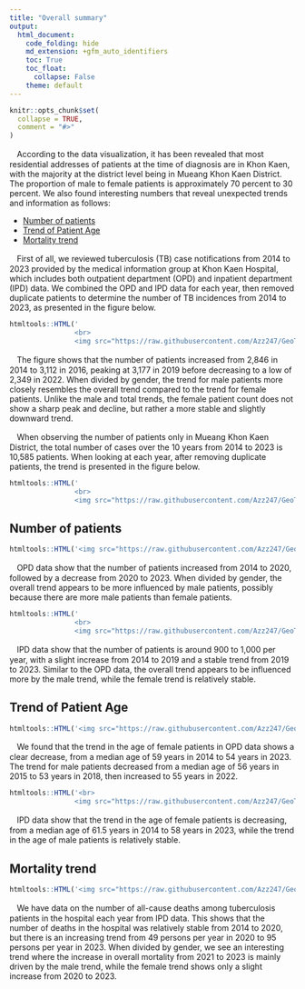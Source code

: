 ```yaml
---
title: "Overall summary"
output: 
  html_document:
    code_folding: hide
    md_extension: +gfm_auto_identifiers
    toc: True
    toc_float:
      collapse: False
    theme: default
---
```


```r
knitr::opts_chunk$set(
  collapse = TRUE,
  comment = "#>"
)
```
ㅤAccording to the data visualization, it has been revealed that most residential addresses of patients at the time of diagnosis are in Khon Kaen, with the majority at the district level being in Mueang Khon Kaen District. The proportion of male to female patients is approximately 70 percent to 30 percent. We also found interesting numbers that reveal unexpected trends and information as follows:

- [Number of patients](#number-of-patients)
- [Trend of Patient Age](#trend-of-patient-age)
- [Mortality trend](#mortality-trend)


ㅤFirst of all, we reviewed tuberculosis (TB) case notifications from 2014 to 2023 provided by the medical information group at Khon Kaen Hospital, which includes both outpatient department (OPD) and inpatient department (IPD) data. We combined the OPD and IPD data for each year, then removed duplicate patients to determine the number of TB incidences from 2014 to 2023, as presented in the figure below.

```r
htmltools::HTML('
                <br>
                <img src="https://raw.githubusercontent.com/Azz247/GeoTB/main/man/figures/TrendAllpt.png" alt="Trend of TB cases from 2014 to 2023, showing a peak in 2019 and a decline by 2022" width="80%" />')
```
ㅤThe figure shows that the number of patients increased from 2,846 in 2014 to 3,112 in 2016, peaking at 3,177 in 2019 before decreasing to a low of 2,349 in 2022. When divided by gender, the trend for male patients more closely resembles the overall trend compared to the trend for female patients. Unlike the male and total trends, the female patient count does not show a sharp peak and decline, but rather a more stable and slightly downward trend.

ㅤWhen observing the number of patients only in Mueang Khon Kaen District, the total number of cases over the 10 years from 2014 to 2023 is 10,585 patients. When looking at each year, after removing duplicate patients, the trend is presented in the figure below.
```r
htmltools::HTML('
                <br>
                <img src="https://raw.githubusercontent.com/Azz247/GeoTB/main/man/figures/MKK.png" alt="Trend of TB cases in Mueang Khon Kaen District from 2014 to 2023" width="80%" />')
```

## Number of patients

```r
htmltools::HTML('<img src="https://raw.githubusercontent.com/Azz247/GeoTB/main/man/figures/NumberPt_OPD.png" alt="Number of OPD TB patients from 2014 to 2023, showing an increase followed by a decline" width="80%" />')

```

ㅤOPD data show that the number of patients increased from 2014 to 2020, followed by a decrease from 2020 to 2023. When divided by gender, the overall trend appears to be more influenced by male patients, possibly because there are more male patients than female patients.

```r
htmltools::HTML('
                <br>
                <img src="https://raw.githubusercontent.com/Azz247/GeoTB/main/man/figures/NumberPt_IPD.png" alt="Number of IPD TB patients from 2014 to 2023, showing stability with a slight increase" width="80%" />')

```

ㅤIPD data show that the number of patients is around 900 to 1,000 per year, with a slight increase from 2014 to 2019 and a stable trend from 2019 to 2023. Similar to the OPD data, the overall trend appears to be influenced more by the male trend, while the female trend is relatively stable.

## Trend of Patient Age

```r
htmltools::HTML('<img src="https://raw.githubusercontent.com/Azz247/GeoTB/main/man/figures/PatientAge_OPD.png" alt="Median age of OPD patients, showing a decrease in both males and females" width="80%" />')
```

ㅤWe found that the trend in the age of female patients in OPD data shows a clear decrease, from a median age of 59 years in 2014 to 54 years in 2023. The trend for male patients decreased from a median age of 56 years in 2015 to 53 years in 2018, then increased to 55 years in 2022.

```r
htmltools::HTML('<br>
                <img src="https://raw.githubusercontent.com/Azz247/GeoTB/main/man/figures/PatientAge_IPD.png" alt="Median age of IPD patients, showing a decrease for females and stability for males" width="80%" />')
```

ㅤIPD data show that the trend in the age of female patients is decreasing, from a median age of 61.5 years in 2014 to 58 years in 2023, while the trend in the age of male patients is relatively stable.

## Mortality trend

```r
htmltools::HTML('<img src="https://raw.githubusercontent.com/Azz247/GeoTB/main/man/figures/Death.png" alt="Trend of TB-related deaths, showing an increase from 2020 to 2023, especially among males" width="80%" />')
```

ㅤWe have data on the number of all-cause deaths among tuberculosis patients in the hospital each year from IPD data. This shows that the number of deaths in the hospital was relatively stable from 2014 to 2020, but there is an increasing trend from 49 persons per year in 2020 to 95 persons per year in 2023. When divided by gender, we see an interesting trend where the increase in overall mortality from 2021 to 2023 is mainly driven by the male trend, while the female trend shows only a slight increase from 2020 to 2023.
